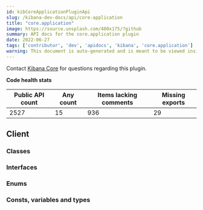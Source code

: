 ```yaml
---
id: kibCoreApplicationPluginApi
slug: /kibana-dev-docs/api/core-application
title: "core.application"
image: https://source.unsplash.com/400x175/?github
summary: API docs for the core.application plugin
date: 2022-06-27
tags: ['contributor', 'dev', 'apidocs', 'kibana', 'core.application']
warning: This document is auto-generated and is meant to be viewed inside our experimental, new docs system. Reach out in #docs-engineering for more info.
---
```




Contact [Kibana Core](https://github.com/orgs/elastic/teams/kibana-core) for questions regarding this plugin.

**Code health stats**

| Public API count  | Any count | Items lacking comments | Missing exports |
|-------------------|-----------|------------------------|-----------------|
| 2527 | 15 | 936 | 29 |

## Client

### Classes
<DocDefinitionList data={coreApplicationObj.client.classes}/>

### Interfaces
<DocDefinitionList data={coreApplicationObj.client.interfaces}/>

### Enums
<DocDefinitionList data={coreApplicationObj.client.enums}/>

### Consts, variables and types
<DocDefinitionList data={coreApplicationObj.client.misc}/>

